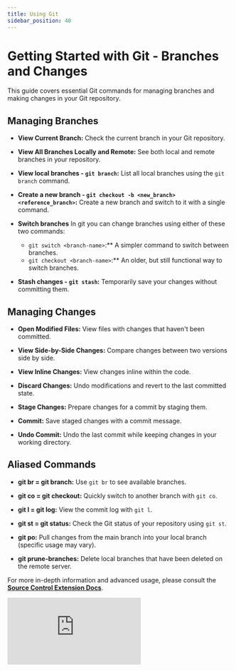 ```yaml
---
title: Using Git
sidebar_position: 40
---
```

# Getting Started with Git - Branches and Changes

This guide covers essential Git commands for managing branches and making changes in your Git repository.

## Managing Branches

- **View Current Branch:** Check the current branch in your Git repository.

- **View All Branches Locally and Remote:** See both local and remote branches in your repository.

- **View local branches - `git branch`:** List all local branches using the `git branch` command.

- **Create a new branch - `git checkout -b <new_branch> <reference_branch>`:** Create a new branch and switch to it with a single command.
  
- **Switch branches** In git you can change branches using either of these two commands:
  - `git switch <branch-name>`:** A simpler command to switch between branches.
  - `git checkout <branch-name>`:** An older, but still functional way to switch branches.

- **Stash changes - `git stash`:** Temporarily save your changes without committing them.

## Managing Changes

- **Open Modified Files:** View files with changes that haven't been committed.

- **View Side-by-Side Changes:** Compare changes between two versions side by side.

- **View Inline Changes:** View changes inline within the code.

- **Discard Changes:** Undo modifications and revert to the last committed state.

- **Stage Changes:** Prepare changes for a commit by staging them.

- **Commit:** Save staged changes with a commit message.

- **Undo Commit:** Undo the last commit while keeping changes in your working directory.

## Aliased Commands

- **git br = git branch:** Use `git br` to see available branches.

- **git co = git checkout:** Quickly switch to another branch with `git co`.

- **git l = git log:** View the commit log with `git l`.

- **git st = git status:** Check the Git status of your repository using `git st`.

- **git po:** Pull changes from the main branch into your local branch (specific usage may vary).

- **git prune-branches:** Delete local branches that have been deleted on the remote server.

For more in-depth information and advanced usage, please consult the **[Source Control Extension Docs](https://code.visualstudio.com/docs/sourcecontrol/overview)**.

<div style={{ position: 'relative', paddingBottom: '56.25%', height: 0 }}>
  <iframe
    src="https://www.loom.com/embed/67ea31eef4d94a5e844a5393684e4bc6?sid=f52c0561-ceb5-4baf-ba06-ab739ef3fcc5"
    frameBorder="0"
    webkitAllowFullScreen
    mozAllowFullScreen
    allowFullScreen
    style={{ position: 'absolute', top: 0, left: 0, width: '100%', height: '100%' }}
  />
</div>

## Resources

- [How Git Works](https://www.youtube.com/watch?v=e9lnsKot_SQ)
- [Git Documentation](https://git-scm.com/doc)
- [GitHub Learning Lab](https://github.com/apps/github-learning-lab)
- [Git Cheat Sheet](https://github.com/github/training-kit/blob/master/downloads/github-git-cheat-sheet.pdf)
- [Git rebase - Why, When & How to fix conflicts](https://youtube.com/watch?v=DkWDHzmMvyg&si=WE4VeEY1HKa_ejEA)
- [Git merge/pull tutorial](https://youtube.com/watch?v=DloR0BOGNU0&si=3EfopCU41XvkYkJJ)
- [Git pull rebase](https://youtube.com/watch?v=xN1-2p06Urc&si=8ZGMhJSy-A6N62l6)
